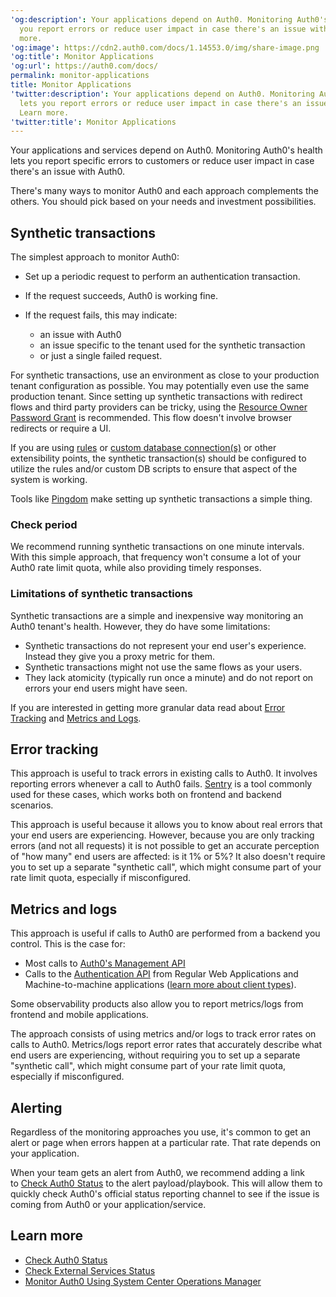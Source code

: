 ---
'og:description': Your applications depend on Auth0. Monitoring Auth0's health lets
  you report errors or reduce user impact in case there's an issue with Auth0. Learn
  more.
'og:image': https://cdn2.auth0.com/docs/1.14553.0/img/share-image.png
'og:title': Monitor Applications
'og:url': https://auth0.com/docs/
permalink: monitor-applications
title: Monitor Applications
'twitter:description': Your applications depend on Auth0. Monitoring Auth0's health
  lets you report errors or reduce user impact in case there's an issue with Auth0.
  Learn more.
'twitter:title': Monitor Applications
---
Your applications and services depend on Auth0. Monitoring Auth0's health lets you report specific errors to customers or reduce user impact in case there's an issue with Auth0.

There's many ways to monitor Auth0 and each approach complements the others. You should pick based on your needs and investment possibilities.

## Synthetic transactions

The simplest approach to monitor Auth0:

* Set up a periodic request to perform an authentication transaction.
* If the request succeeds, Auth0 is working fine.
* If the request fails, this may indicate:

  + an issue with Auth0
  + an issue specific to the tenant used for the synthetic transaction
  + or just a single failed request.

For synthetic transactions, use an environment as close to your production tenant configuration as possible. You may potentially even use the same production tenant. Since setting up synthetic transactions with redirect flows and third party providers can be tricky, using the [Resource Owner Password Grant](/docs/get-started/authentication-and-authorization-flow/resource-owner-password-flow/call-your-api-using-resource-owner-password-flow) is recommended. This flow doesn't involve browser redirects or require a UI.

If you are using [rules](/docs/customize/rules) or [custom database connection(s)](/docs/authenticate/identity-providers/database/custom-db) or other extensibility points, the synthetic transaction(s) should be configured to utilize the rules and/or custom DB scripts to ensure that aspect of the system is working.

Tools like [Pingdom](http://pingdom.com/) make setting up synthetic transactions a simple thing.

### Check period

We recommend running synthetic transactions on one minute intervals. With this simple approach, that frequency won't consume a lot of your Auth0 rate limit quota, while also providing timely responses.

### Limitations of synthetic transactions

Synthetic transactions are a simple and inexpensive way monitoring an Auth0 tenant's health. However, they do have some limitations:

* Synthetic transactions do not represent your end user's experience. Instead they give you a proxy metric for them.
* Synthetic transactions might not use the same flows as your users.
* They lack atomicity (typically run once a minute) and do not report on errors your end users might have seen.

If you are interested in getting more granular data read about [Error Tracking](#error-tracking) and [Metrics and Logs](#metrics-and-logs).

## Error tracking

This approach is useful to track errors in existing calls to Auth0. It involves reporting errors whenever a call to Auth0 fails. [Sentry](https://sentry.io/) is a tool commonly used for these cases, which works both on frontend and backend scenarios.

This approach is useful because it allows you to know about real errors that your end users are experiencing. However, because you are only tracking errors (and not all requests) it is not possible to get an accurate perception of "how many" end users are affected: is it 1% or 5%? It also doesn't require you to set up a separate "synthetic call", which might consume part of your rate limit quota, especially if misconfigured.

## Metrics and logs

This approach is useful if calls to Auth0 are performed from a backend you control. This is the case for:

* Most calls to [Auth0's Management API](https://auth0.com/docs/api/management/v2)
* Calls to the [Authentication API](https://auth0.com/docs/api/authentication) from Regular Web Applications and Machine-to-machine applications ([learn more about client types](/docs/get-started/applications)).

<Callout icon="file-lines" color="#0EA5E9" iconType="regular">

Some observability products also allow you to report metrics/logs from frontend and mobile applications.

</Callout>

The approach consists of using metrics and/or logs to track error rates on calls to Auth0. Metrics/logs report error rates that accurately describe what end users are experiencing, without requiring you to set up a separate "synthetic call", which might consume part of your rate limit quota, especially if misconfigured.

## Alerting

Regardless of the monitoring approaches you use, it's common to get an alert or page when errors happen at a particular rate. That rate depends on your application.

When your team gets an alert from Auth0, we recommend adding a link to [Check Auth0 Status](/docs/deploy-monitor/monitor/check-auth0-status) to the alert payload/playbook. This will allow them to quickly check Auth0's official status reporting channel to see if the issue is coming from Auth0 or your application/service.

## Learn more

* [Check Auth0 Status](/docs/deploy-monitor/monitor/check-auth0-status)
* [Check External Services Status](/docs/deploy-monitor/monitor/check-external-services-status)
* [Monitor Auth0 Using System Center Operations Manager](/docs/deploy-monitor/monitor/monitor-using-scom)